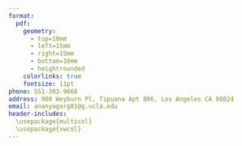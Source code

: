 ```yaml
---
format: 
  pdf:
    geometry: 
      - top=10mm
      - left=15mm
      - right=15mm
      - bottom=10mm
      - heightrounded
    colorlinks: true
    fontsize: 11pt
phone: 551-303-9668
address: 900 Weyburn Pl, Tipuana Apt 806, Los Angeles CA 90024
email: ananyagarg81@g.ucla.edu
header-includes: 
  \usepackage{multicol}
  \usepackage{vwcol} 
---
```



<!-- TITLE -->

```{=tex}
\begin{huge}\begin{center} \textbf{Ananya Garg}\end{center}\end{huge}
\vspace{-0.8cm}
```

<!-- CONTACT INFO -->

```{=tex}
\begin{center}ananyagarg81@g.ucla.edu |
551-303-9668 |
\href{https://github.com/ananyagarg81}{Github} |
\href{https://www.linkedin.com/in/ananya-garg81/}{LinkedIn}
\end{center}
\vspace{6pt}
```

<!-- EDUCATION: 1ST BULLET -->
```{=tex}
\begin{large}
  \textbf{CAREER OBJECTIVE}
  \vspace{3pt}
  \hrule
I am a senior at UCLA, pursuing a double major in Economics and Statistics and Data Science with a concentration in Value Investing. I am passionate about the intersection of data analytics, decision science and value investing, and am keen to explore the application of these different areas through a career in asset management by taking on a multi-disciplinary approach to investment analysis.
  \end{large}
\vspace{1.5pt}
```

<!-- EDUCATION: 1ST BULLET -->
```{=tex}
\begin{large}
  \textbf{EDUCATION}
  \vspace{3pt}
  \hrule
  \begin{multicols}{2}
    \begin{flushleft}\textbf{University of California, Los Angeles}\end{flushleft}
    \begin{flushright}2020-2024 \end{flushright}
  \end{multicols}
  \vspace{-0.7cm}
  \begin{multicols}{2}
    \begin{flushleft} \textit{B.S. Statistics and Data Science | B.A. Economics} \end{flushleft}
    \begin{flushright} \textit{GPA: 3.89} \end{flushright}
  \end{multicols}
  \vspace{-0.5cm}
\begin{itemize}
  \item Benjamin Graham Value Investing Conc.: Performed fundamental analysis, valuation using DCF, and balance sheet analysis on an undervalued stock to pitch to a class of 40+ students and professors; heard from industry professionals from buy-side investment companies including firm visit to Oaktree Capital
  \item Project RISHI: Led and managed sustainable environmental projects for a rural village in India including water filter installation in central tanks and increased awareness of hand hygiene
\end{itemize}
\end{large}
\vspace{0.05cm}
```

<!-- EDUCATION: 2ND BULLET -->
```{=tex}
\begin{large}
  \begin{multicols}{2}
    \begin{flushleft} \textbf{United World College of SEA}\end{flushleft}
    \begin{flushright}2010-2020\end{flushright}
  \end{multicols}
  \vspace{-0.7cm}
  \begin{multicols}{2}
    \begin{flushleft} \textit{International Baccalaureate: HL Econ, Math, Comp Sci.} \end{flushleft}
    \begin{flushright} \textit{Grade: 43/45} \end{flushright}
  \end{multicols}
  \vspace{-0.5cm}
\begin{itemize}
  \item Research Project (Dec 2018-Oct 2019): Analyzed the impact of Uber’s exit from SEA on consumer opinion of ridesharing services; youngest presenter to 600+ attendees at the American Marketing Association Summer Conference (Aug 2020); under guidance of Vishal Narayan (Assoc. Prof. NUS)
  \item Captained UWCSEA U19 Girls Badminton Team to 1st position in the Athletic Conference of Singapore International Schools (ACSIS) and 2nd position in South East Asia Student Activties Conference (SEASAC)
  \item Chair of Economics Society (Aug 2018 – Nov 2019): Led weekly classroom discussions and debates; Organised topical presentations by industry leaders; increased society membership by 50% 
\end{itemize}
\end{large}
\vspace{1.5pt}
```

<!-- WORK EXPERIENCE: 1ST BULLET -->

```{=tex}
\begin{large}
  \textbf{WORK EXPERIENCE}
  \vspace{3pt}
  \hrule
  
  \begin{multicols}{2}
    \begin{flushleft}\textbf{Ares Management Corporation}\end{flushleft}
    \begin{flushright} \textbf{Denver, CO} \end{flushright}
  \end{multicols}
  \vspace{-0.7cm}
  
  \begin{multicols}{2}
    \begin{flushleft} \textit{Summer Analyst, Wealth Management Soltuions} \end{flushleft}
    \begin{flushright} \textit{Jun 2023 - Present} \end{flushright}
  \end{multicols}
  \vspace{-0.5cm}
  \begin{itemize}
    \item Performed in-depth competitor analysis of top 5 private asset management firms to identify opportunities for AWMS digital expansion. Used R and Python to analyze 10,000+ data points
    \item Presented 40-slide deck to 20+ senior stakeholders on key recommendations for repositioning of marketing strategy
    \item Built multiple Tableau dashboards using Salesforce data to provide insight on effective inclusion of product specialists throughout the client engagement cycle
  \end{itemize}
\end{large}
\vspace{0.05cm}
```

<!-- WORK EXPERIENCE: 2ND BULLET -->

```{=tex}
\begin{large}
  \begin{multicols}{2}
    \begin{flushleft} \textbf{Levi Strauss and Co.} \end{flushleft}
    \begin{flushright} \textbf{San Francisco, CA} \end{flushright}
  \end{multicols}
  \vspace{-0.7cm}
  \begin{multicols}{2}
    \begin{flushleft} \textit{Junior Analyst, Global Supply Management} \end{flushleft}
    \begin{flushright} \textit{Jun 2022-Aug 2022} \end{flushright}
  \end{multicols}
  \vspace{-0.5cm}
  \begin{itemize}
    \item Optimized placement of products on global vendors based on COGS and location, using Excel and Tableau. Resulted in reduction of lead time by 36 days (33%) and COGS by 13% for knit tops in the North/South American regions.
    \item Identified gaps in current processes and existing ERP system through cross functional user research
  \end{itemize}
\end{large}
\vspace{0.05cm}
```

<!-- WORK EXPERIENCE: 3RD BULLET -->

```{=tex}
\begin{large}
  \begin{multicols}{2}
    \begin{flushleft} \textbf{Quilt.AI} \end{flushleft}
    \begin{flushright} \textbf{Singapore, Singapore} \end{flushright}
  \end{multicols}
  \vspace{-0.7cm}
  \begin{multicols}{2}
    \begin{flushleft} \textit{Social Impact Intern} \end{flushleft}
    \begin{flushright} \textit{Mar 2021-Aug 2021} \end{flushright}
  \end{multicols}
  \vspace{-0.5cm}
  \begin{itemize}
    \item Analysed social media data using AI software, Excel and Tableau to curate targeted ad content to nudge social attitudes
    \item Managed online ad campaigns on Facebook, Instagram, Twitter, and Google Display Network for UN Women and World Bank to create a meaningful impact on gender equality and global health respectively. Outreach of over 40,000 adolescents achieved in Bangladesh to shift behaviors towards healthy nutrition.
  \end{itemize}
\end{large}
\vspace{1.5pt}
```

<!-- LEADERSHIP & INVOLVEMENT: 1ST BULLET -->

```{=tex}
\begin{large}
  \textbf{LEADERSHIP AND INVOLVEMENT}
  \vspace{3pt}
  \hrule
  
  \begin{multicols}{2}
    \begin{flushleft} \textbf{DataResolutions, UCLA} \end{flushleft}
    \begin{flushright} \textbf{Los Angeles, CA} \end{flushright}
  \end{multicols}
  \vspace{-0.7cm}
  \begin{multicols}{2}
    \begin{flushleft} \textit{Project Manager, Data Consultant} \end{flushleft}
    \begin{flushright} \textit{Jan 2022-Present} \end{flushright}
  \end{multicols}
  \vspace{-0.5cm}
  
  \begin{itemize}
    \item Led a team of 6 consultants to redefine granularity of client's recommendation models for a wine-food pairing app.
    \item Built a Sellability Index for 34,000 listings on Zillow using web scraping and NLP modelling in Python and R, implemented regression models to predict sale price and time to sell
  \end{itemize}

\end{large}
\vspace{0.05cm}
```

<!-- LEADERSHIP & INVOLVEMENT: 2ND BULLET -->

```{=tex}
\begin{large}
  \begin{multicols}{2}
    \begin{flushleft} \textbf{The Stack, Daily Bruin UCLA} \end{flushleft}
    \begin{flushright} \textbf{Los Angeles, CA} \end{flushright}
  \end{multicols}
  \vspace{-0.7cm}
  \begin{multicols}{2}
    \begin{flushleft} \textit{Data Journalist} \end{flushleft}
    \begin{flushright} \textit{Sep 2020-Present} \end{flushright}
  \end{multicols}
  \vspace{-0.5cm}
  
  \begin{itemize}
    \item Collected and analyzed over 1.6 million data points using Python and JavaScript to observe \href{https://stack.dailybruin.com/2021/02/05/class-fill-ups-2/}{speed of class enrolment}
    \item Performed sentiment analysis using Python NLTK package to \href{https://stack.dailybruin.com/2022/03/10/prof-reviews/}{evaluate student feedback in professor reviews} on BruinWalk, to understand the impact of professor’s gender and of online v/s in-person learning, on the reviews
  \end{itemize}
\end{large}
\vspace{1.5pt}
```

<!-- CERTIFICATES & LICENSES -->

```{=tex}
\begin{large}
  \textbf{CERTIFICATES AND LICENSES}
  \vspace{3pt}
  \hrule
  
  \textbf{Securities Industrials Essentials (SIE)} | \textit{Issued by FINRA (Aug 2023)}
  
  \textbf{Real Estate Financial Modelling, LBO Modelling} | \textit{Issued by Wall Street Prep (2023)}
  
  \textbf{Buyside Mastery, Accountings and Valuations Fundamentals Mastery, M\&A Modelling} | \textit{Issued by FinanceAble (2024)}

\end{large}
\vspace{1.5pt}
```

<!-- ADDITIONAL -->

```{=tex}
\begin{large}
  \textbf{ADDITIONAL}
  \vspace{3pt}
  \hrule
  
\textbf{Software and Coding: } \textit{Google Analytics, Tableau, Salesforce, Google Display Network, Facebook Advertisement, MS Office, R, Python, SQL, C++, HTML, Java}

\textbf{Languages: } \textit{English (Native Proficiency), Mandarin (Professional Working Proficiency), Hindi (Verbal Working Proficiency)}

\end{large}
\vspace{1.5pt}
```

<!-- REFERENCES -->

```{=tex}
\begin{large}
  \textbf{REFERENCES}
  \vspace{3pt}
  \hrule
  
  \begin{enumerate}
    \item \textbf{Ms. Molly Duff, } Managing Director, Ares Wealth Management Solutions
    \item \textbf{Mr. William E. Simon Jr., } Adjunct Assistant Professor \& Co-Founder, Benjamin Graham Value Investing Program, UCLA
    \item \textbf{Mr. Vishal Narayan, } Associate Professor of Marketing, University of Connecticut School of Business
  \end{enumerate}

\end{large}
```